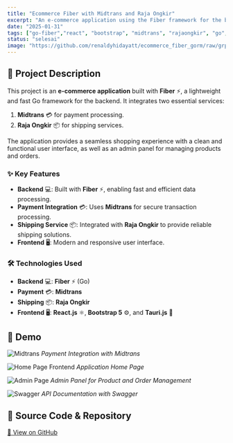 ```yaml
---
title: "Ecommerce Fiber with Midtrans and Raja Ongkir"
excerpt: "An e-commerce application using the Fiber framework for the backend, integrated with Midtrans for payments and Raja Ongkir for shipping."
date: "2025-01-31"
tags: ["go-fiber","react", "bootstrap", "midtrans", "rajaongkir", "go", "tauri", "rust"]
status: "selesai"
image: "https://github.com/renaldyhidayatt/ecommerce_fiber_gorm/raw/grpc_fiber/images/home.png?raw=true"
---
```


## 🛒 Project Description

This project is an **e-commerce application** built with **Fiber** ⚡, a lightweight and fast Go framework for the backend. It integrates two essential services:
1. **Midtrans** 💳 for payment processing.
2. **Raja Ongkir** 📦 for shipping services.

The application provides a seamless shopping experience with a clean and functional user interface, as well as an admin panel for managing products and orders.

### ✨ Key Features
- **Backend** 💻: Built with **Fiber** ⚡, enabling fast and efficient data processing.
- **Payment Integration** 💳: Uses **Midtrans** for secure transaction processing.
- **Shipping Service** 📦: Integrated with **Raja Ongkir** to provide reliable shipping solutions.
- **Frontend** 🖥️: Modern and responsive user interface.

### 🛠 Technologies Used
- **Backend** 💻: **Fiber** ⚡ (Go)
- **Payment** 💳: **Midtrans**
- **Shipping** 📦: **Raja Ongkir**
- **Frontend** 🖥️: **React.js** ⚛️, **Bootstrap 5** ⚙️, and **Tauri.js** 🦀


## 📸 Demo

![Midtrans](https://github.com/renaldyhidayatt/ecommerce_fiber_gorm/raw/grpc_fiber/images/midtrans.png?raw=true)
*Payment Integration with Midtrans*

![Home Page Frontend](https://github.com/renaldyhidayatt/ecommerce_fiber_gorm/raw/grpc_fiber/images/home.png?raw=true)
*Application Home Page*

![Admin Page](https://github.com/renaldyhidayatt/ecommerce_fiber_gorm/raw/grpc_fiber/images/front-admin.png?raw=true)
*Admin Panel for Product and Order Management*

![Swagger](https://github.com/renaldyhidayatt/ecommerce_fiber_gorm/raw/grpc_fiber/images/swagger.png?raw=true)
*API Documentation with Swagger*

## 🔗 Source Code & Repository
[📌 View on GitHub](https://github.com/renaldyhidayatt/ecommerce_fiber_gorm)
